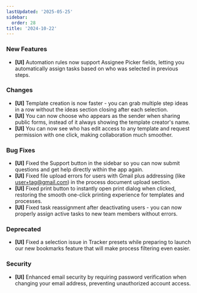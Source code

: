 ```yaml
---
lastUpdated: '2025-05-25'
sidebar:
  order: 28
title: '2024-10-22'
---
```


### New Features

- **[UI]** Automation rules now support Assignee Picker fields, letting you automatically assign tasks based on who was selected in previous steps.

### Changes

- **[UI]** Template creation is now faster - you can grab multiple step ideas in a row without the ideas section closing after each selection.
- **[UI]** You can now choose who appears as the sender when sharing public forms, instead of it always showing the template creator's name.
- **[UI]** You can now see who has edit access to any template and request permission with one click, making collaboration much smoother.

### Bug Fixes

- **[UI]** Fixed the Support button in the sidebar so you can now submit questions and get help directly within the app again.
- **[UI]** Fixed file upload errors for users with Gmail plus addressing (like user+tag@gmail.com) in the process document upload section.
- **[UI]** Fixed print button to instantly open print dialog when clicked, restoring the smooth one-click printing experience for templates and processes.
- **[UI]** Fixed task reassignment after deactivating users - you can now properly assign active tasks to new team members without errors.

### Deprecated

- **[UI]** Fixed a selection issue in Tracker presets while preparing to launch our new bookmarks feature that will make process filtering even easier.

### Security

- **[UI]** Enhanced email security by requiring password verification when changing your email address, preventing unauthorized account access.